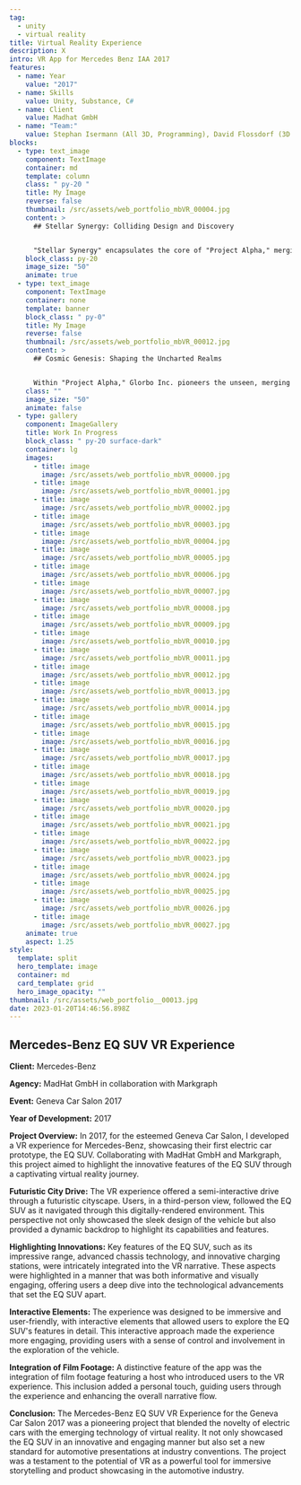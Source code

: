 ```yaml
---
tag:
  - unity
  - virtual reality
title: Virtual Reality Experience
description: X
intro: VR App for Mercedes Benz IAA 2017
features:
  - name: Year
    value: "2017"
  - name: Skills
    value: Unity, Substance, C#
  - name: Client
    value: Madhat GmbH
  - name: "Team:"
    value: Stephan Isermann (All 3D, Programming), David Flossdorf (3D Environment), Rene Andersson (Shaders), Tal Hershkowitz (Animation), Zejlko Fillipowich (VFX)
blocks:
  - type: text_image
    component: TextImage
    container: md
    template: column
    class: " py-20 "
    title: My Image
    reverse: false
    thumbnail: /src/assets/web_portfolio_mbVR_00004.jpg
    content: >
      ## Stellar Synergy: Colliding Design and Discovery


      "Stellar Synergy" encapsulates the core of "Project Alpha," merging the essence of Glorbo Inc.'s design prowess with groundbreaking discovery. By entwining artistic narrative with scientific inquiry, we unveil the majestic interplay of celestial bodies. Through each collision, cosmic ballet, and gravitational embrace, we invite you to witness the seamless fusion of design and discovery, igniting new frontiers of imagination.
    block_class: py-20
    image_size: "50"
    animate: true
  - type: text_image
    component: TextImage
    container: none
    template: banner
    block_class: " py-0"
    title: My Image
    reverse: false
    thumbnail: /src/assets/web_portfolio_mbVR_00012.jpg
    content: >
      ## Cosmic Genesis: Shaping the Uncharted Realms


      Within "Project Alpha," Glorbo Inc. pioneers the unseen, merging scientific precision with artistic ingenuity. Every quasar, every celestial ballet, emerges from meticulous orchestration. From the fiery birth of stars to the enigmatic dance of black holes, we navigate uncharted realms, guided by a passion for design that echoes through the cosmos.
    class: ""
    image_size: "50"
    animate: false
  - type: gallery
    component: ImageGallery
    title: Work In Progress
    block_class: " py-20 surface-dark"
    container: lg
    images:
      - title: image
        image: /src/assets/web_portfolio_mbVR_00000.jpg
      - title: image
        image: /src/assets/web_portfolio_mbVR_00001.jpg
      - title: image
        image: /src/assets/web_portfolio_mbVR_00002.jpg
      - title: image
        image: /src/assets/web_portfolio_mbVR_00003.jpg
      - title: image
        image: /src/assets/web_portfolio_mbVR_00004.jpg
      - title: image
        image: /src/assets/web_portfolio_mbVR_00005.jpg
      - title: image
        image: /src/assets/web_portfolio_mbVR_00006.jpg
      - title: image
        image: /src/assets/web_portfolio_mbVR_00007.jpg
      - title: image
        image: /src/assets/web_portfolio_mbVR_00008.jpg
      - title: image
        image: /src/assets/web_portfolio_mbVR_00009.jpg
      - title: image
        image: /src/assets/web_portfolio_mbVR_00010.jpg
      - title: image
        image: /src/assets/web_portfolio_mbVR_00011.jpg
      - title: image
        image: /src/assets/web_portfolio_mbVR_00012.jpg
      - title: image
        image: /src/assets/web_portfolio_mbVR_00013.jpg
      - title: image
        image: /src/assets/web_portfolio_mbVR_00014.jpg
      - title: image
        image: /src/assets/web_portfolio_mbVR_00015.jpg
      - title: image
        image: /src/assets/web_portfolio_mbVR_00016.jpg
      - title: image
        image: /src/assets/web_portfolio_mbVR_00017.jpg
      - title: image
        image: /src/assets/web_portfolio_mbVR_00018.jpg
      - title: image
        image: /src/assets/web_portfolio_mbVR_00019.jpg
      - title: image
        image: /src/assets/web_portfolio_mbVR_00020.jpg
      - title: image
        image: /src/assets/web_portfolio_mbVR_00021.jpg
      - title: image
        image: /src/assets/web_portfolio_mbVR_00022.jpg
      - title: image
        image: /src/assets/web_portfolio_mbVR_00023.jpg
      - title: image
        image: /src/assets/web_portfolio_mbVR_00024.jpg
      - title: image
        image: /src/assets/web_portfolio_mbVR_00025.jpg
      - title: image
        image: /src/assets/web_portfolio_mbVR_00026.jpg
      - title: image
        image: /src/assets/web_portfolio_mbVR_00027.jpg
    animate: true
    aspect: 1.25
style:
  template: split
  hero_template: image
  container: md
  card_template: grid
  hero_image_opacity: ""
thumbnail: /src/assets/web_portfolio__00013.jpg
date: 2023-01-20T14:46:56.898Z
---
```

## Mercedes-Benz EQ SUV VR Experience

**Client:** Mercedes-Benz

**Agency:** MadHat GmbH in collaboration with Markgraph

**Event:** Geneva Car Salon 2017

**Year of Development:** 2017

**Project Overview:**
In 2017, for the esteemed Geneva Car Salon, I developed a VR experience for Mercedes-Benz, showcasing their first electric car prototype, the EQ SUV. Collaborating with MadHat GmbH and Markgraph, this project aimed to highlight the innovative features of the EQ SUV through a captivating virtual reality journey.

**Futuristic City Drive:**
The VR experience offered a semi-interactive drive through a futuristic cityscape. Users, in a third-person view, followed the EQ SUV as it navigated through this digitally-rendered environment. This perspective not only showcased the sleek design of the vehicle but also provided a dynamic backdrop to highlight its capabilities and features.

**Highlighting Innovations:**
Key features of the EQ SUV, such as its impressive range, advanced chassis technology, and innovative charging stations, were intricately integrated into the VR narrative. These aspects were highlighted in a manner that was both informative and visually engaging, offering users a deep dive into the technological advancements that set the EQ SUV apart.

**Interactive Elements:**
The experience was designed to be immersive and user-friendly, with interactive elements that allowed users to explore the EQ SUV's features in detail. This interactive approach made the experience more engaging, providing users with a sense of control and involvement in the exploration of the vehicle.

**Integration of Film Footage:**
A distinctive feature of the app was the integration of film footage featuring a host who introduced users to the VR experience. This inclusion added a personal touch, guiding users through the experience and enhancing the overall narrative flow.

**Conclusion:**
The Mercedes-Benz EQ SUV VR Experience for the Geneva Car Salon 2017 was a pioneering project that blended the novelty of electric cars with the emerging technology of virtual reality. It not only showcased the EQ SUV in an innovative and engaging manner but also set a new standard for automotive presentations at industry conventions. The project was a testament to the potential of VR as a powerful tool for immersive storytelling and product showcasing in the automotive industry.